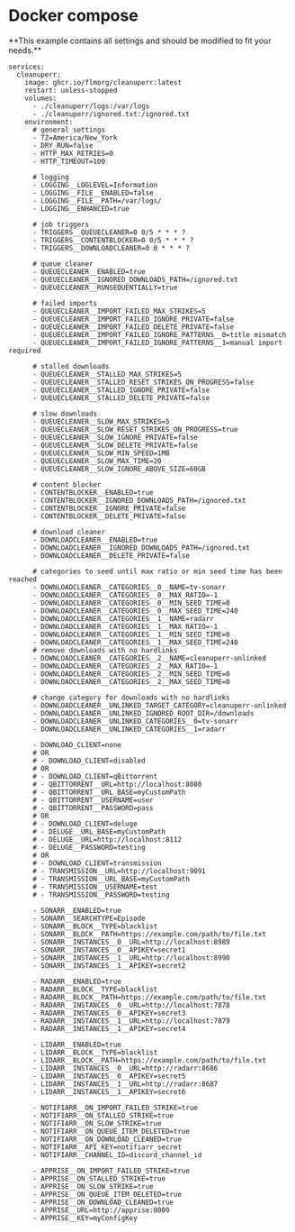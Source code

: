 
# Docker compose

<Note>
    **This example contains all settings and should be modified to fit your needs.**
</Note>

```
services:
  cleanuperr:
    image: ghcr.io/flmorg/cleanuperr:latest
    restart: unless-stopped
    volumes:
      - ./cleanuperr/logs:/var/logs
      - ./cleanuperr/ignored.txt:/ignored.txt
    environment:
      # general settings
      - TZ=America/New_York
      - DRY_RUN=false
      - HTTP_MAX_RETRIES=0
      - HTTP_TIMEOUT=100

      # logging
      - LOGGING__LOGLEVEL=Information
      - LOGGING__FILE__ENABLED=false
      - LOGGING__FILE__PATH=/var/logs/
      - LOGGING__ENHANCED=true

      # job triggers
      - TRIGGERS__QUEUECLEANER=0 0/5 * * * ?
      - TRIGGERS__CONTENTBLOCKER=0 0/5 * * * ?
      - TRIGGERS__DOWNLOADCLEANER=0 0 * * * ?

      # queue cleaner
      - QUEUECLEANER__ENABLED=true
      - QUEUECLEANER__IGNORED_DOWNLOADS_PATH=/ignored.txt
      - QUEUECLEANER__RUNSEQUENTIALLY=true

      # failed imports
      - QUEUECLEANER__IMPORT_FAILED_MAX_STRIKES=5
      - QUEUECLEANER__IMPORT_FAILED_IGNORE_PRIVATE=false
      - QUEUECLEANER__IMPORT_FAILED_DELETE_PRIVATE=false
      - QUEUECLEANER__IMPORT_FAILED_IGNORE_PATTERNS__0=title mismatch
      - QUEUECLEANER__IMPORT_FAILED_IGNORE_PATTERNS__1=manual import required

      # stalled downloads
      - QUEUECLEANER__STALLED_MAX_STRIKES=5
      - QUEUECLEANER__STALLED_RESET_STRIKES_ON_PROGRESS=false
      - QUEUECLEANER__STALLED_IGNORE_PRIVATE=false
      - QUEUECLEANER__STALLED_DELETE_PRIVATE=false

      # slow downloads
      - QUEUECLEANER__SLOW_MAX_STRIKES=5
      - QUEUECLEANER__SLOW_RESET_STRIKES_ON_PROGRESS=true
      - QUEUECLEANER__SLOW_IGNORE_PRIVATE=false
      - QUEUECLEANER__SLOW_DELETE_PRIVATE=false
      - QUEUECLEANER__SLOW_MIN_SPEED=1MB
      - QUEUECLEANER__SLOW_MAX_TIME=20
      - QUEUECLEANER__SLOW_IGNORE_ABOVE_SIZE=60GB

      # content blocker
      - CONTENTBLOCKER__ENABLED=true
      - CONTENTBLOCKER__IGNORED_DOWNLOADS_PATH=/ignored.txt
      - CONTENTBLOCKER__IGNORE_PRIVATE=false
      - CONTENTBLOCKER__DELETE_PRIVATE=false

      # download cleaner
      - DOWNLOADCLEANER__ENABLED=true
      - DOWNLOADCLEANER__IGNORED_DOWNLOADS_PATH=/ignored.txt
      - DOWNLOADCLEANER__DELETE_PRIVATE=false

      # categories to seed until max ratio or min seed time has been reached
      - DOWNLOADCLEANER__CATEGORIES__0__NAME=tv-sonarr
      - DOWNLOADCLEANER__CATEGORIES__0__MAX_RATIO=-1
      - DOWNLOADCLEANER__CATEGORIES__0__MIN_SEED_TIME=0
      - DOWNLOADCLEANER__CATEGORIES__0__MAX_SEED_TIME=240
      - DOWNLOADCLEANER__CATEGORIES__1__NAME=radarr
      - DOWNLOADCLEANER__CATEGORIES__1__MAX_RATIO=-1
      - DOWNLOADCLEANER__CATEGORIES__1__MIN_SEED_TIME=0
      - DOWNLOADCLEANER__CATEGORIES__1__MAX_SEED_TIME=240
      # remove downloads with no hardlinks
      - DOWNLOADCLEANER__CATEGORIES__2__NAME=cleanuperr-unlinked
      - DOWNLOADCLEANER__CATEGORIES__2__MAX_RATIO=-1
      - DOWNLOADCLEANER__CATEGORIES__2__MIN_SEED_TIME=0
      - DOWNLOADCLEANER__CATEGORIES__2__MAX_SEED_TIME=0
      
      # change category for downloads with no hardlinks
      - DOWNLOADCLEANER__UNLINKED_TARGET_CATEGORY=cleanuperr-unlinked
      - DOWNLOADCLEANER__UNLINKED_IGNORED_ROOT_DIR=/downloads
      - DOWNLOADCLEANER__UNLINKED_CATEGORIES__0=tv-sonarr
      - DOWNLOADCLEANER__UNLINKED_CATEGORIES__1=radarr

      - DOWNLOAD_CLIENT=none
      # OR
      # - DOWNLOAD_CLIENT=disabled
      # OR
      # - DOWNLOAD_CLIENT=qBittorrent
      # - QBITTORRENT__URL=http://localhost:8080
      # - QBITTORRENT__URL_BASE=myCustomPath
      # - QBITTORRENT__USERNAME=user
      # - QBITTORRENT__PASSWORD=pass
      # OR
      # - DOWNLOAD_CLIENT=deluge
      # - DELUGE__URL_BASE=myCustomPath
      # - DELUGE__URL=http://localhost:8112
      # - DELUGE__PASSWORD=testing
      # OR
      # - DOWNLOAD_CLIENT=transmission
      # - TRANSMISSION__URL=http://localhost:9091
      # - TRANSMISSION__URL_BASE=myCustomPath
      # - TRANSMISSION__USERNAME=test
      # - TRANSMISSION__PASSWORD=testing

      - SONARR__ENABLED=true
      - SONARR__SEARCHTYPE=Episode
      - SONARR__BLOCK__TYPE=blacklist
      - SONARR__BLOCK__PATH=https://example.com/path/to/file.txt
      - SONARR__INSTANCES__0__URL=http://localhost:8989
      - SONARR__INSTANCES__0__APIKEY=secret1
      - SONARR__INSTANCES__1__URL=http://localhost:8990
      - SONARR__INSTANCES__1__APIKEY=secret2

      - RADARR__ENABLED=true
      - RADARR__BLOCK__TYPE=blacklist
      - RADARR__BLOCK__PATH=https://example.com/path/to/file.txt
      - RADARR__INSTANCES__0__URL=http://localhost:7878
      - RADARR__INSTANCES__0__APIKEY=secret3
      - RADARR__INSTANCES__1__URL=http://localhost:7879
      - RADARR__INSTANCES__1__APIKEY=secret4

      - LIDARR__ENABLED=true
      - LIDARR__BLOCK__TYPE=blacklist
      - LIDARR__BLOCK__PATH=https://example.com/path/to/file.txt
      - LIDARR__INSTANCES__0__URL=http://radarr:8686
      - LIDARR__INSTANCES__0__APIKEY=secret5
      - LIDARR__INSTANCES__1__URL=http://radarr:8687
      - LIDARR__INSTANCES__1__APIKEY=secret6

      - NOTIFIARR__ON_IMPORT_FAILED_STRIKE=true
      - NOTIFIARR__ON_STALLED_STRIKE=true
      - NOTIFIARR__ON_SLOW_STRIKE=true
      - NOTIFIARR__ON_QUEUE_ITEM_DELETED=true
      - NOTIFIARR__ON_DOWNLOAD_CLEANED=true
      - NOTIFIARR__API_KEY=notifiarr_secret
      - NOTIFIARR__CHANNEL_ID=discord_channel_id

      - APPRISE__ON_IMPORT_FAILED_STRIKE=true
      - APPRISE__ON_STALLED_STRIKE=true
      - APPRISE__ON_SLOW_STRIKE=true
      - APPRISE__ON_QUEUE_ITEM_DELETED=true
      - APPRISE__ON_DOWNLOAD_CLEANED=true
      - APPRISE__URL=http://apprise:8000
      - APPRISE__KEY=myConfigKey
```